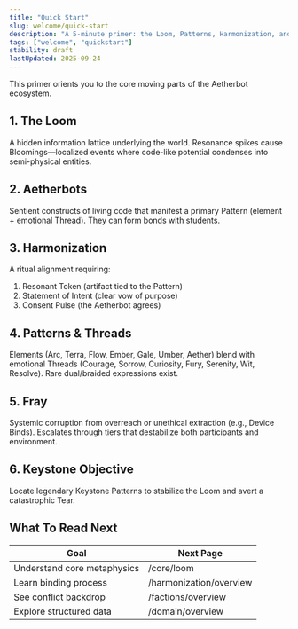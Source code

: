 ```yaml
---
title: "Quick Start"
slug: welcome/quick-start
description: "A 5-minute primer: the Loom, Patterns, Harmonization, and where Fray fits."
tags: ["welcome", "quickstart"]
stability: draft
lastUpdated: 2025-09-24
---
```


This primer orients you to the core moving parts of the Aetherbot ecosystem.

## 1. The Loom

A hidden information lattice underlying the world. Resonance spikes cause Bloomings—localized events where code-like potential condenses into semi-physical entities.

## 2. Aetherbots

Sentient constructs of living code that manifest a primary Pattern (element + emotional Thread). They can form bonds with students.

## 3. Harmonization

A ritual alignment requiring:

1. Resonant Token (artifact tied to the Pattern)
2. Statement of Intent (clear vow of purpose)
3. Consent Pulse (the Aetherbot agrees)

## 4. Patterns & Threads

Elements (Arc, Terra, Flow, Ember, Gale, Umber, Aether) blend with emotional Threads (Courage, Sorrow, Curiosity, Fury, Serenity, Wit, Resolve). Rare dual/braided expressions exist.

## 5. Fray

Systemic corruption from overreach or unethical extraction (e.g., Device Binds). Escalates through tiers that destabilize both participants and environment.

## 6. Keystone Objective

Locate legendary Keystone Patterns to stabilize the Loom and avert a catastrophic Tear.

## What To Read Next

| Goal                        | Next Page               |
| --------------------------- | ----------------------- |
| Understand core metaphysics | /core/loom              |
| Learn binding process       | /harmonization/overview |
| See conflict backdrop       | /factions/overview      |
| Explore structured data     | /domain/overview        |
